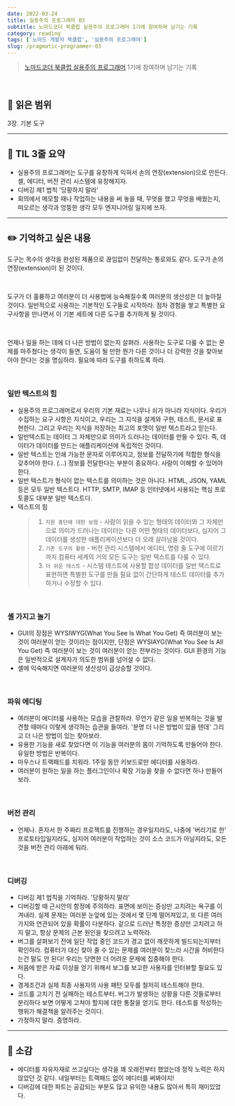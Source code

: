 ```yaml
---
date: 2022-03-24
title: 실용주의 프로그래머 03
subtitle: 노마드코더 북클럽 실용주의 프로그래머 1기에 참여하며 남기는 기록
category: reading
tags: ['노마드 개발자 북클럽', '실용주의 프로그래머']
slug: /pragmatic-programmer-03
---
```


> [노마드코더 북클럽 실용주의 프로그래머](https://nomadcoders.co/pragmatic-programmer?utm_source=Nomad+Academy&utm_campaign=b21db3e0fc-EMAIL_CAMPAIGN_2022_03_11&utm_medium=email&utm_term=0_4313d957c9-b21db3e0fc-44797189&mc_cid=b21db3e0fc&mc_eid=ada1dd7049) 1기에 참여하며 남기는 기록

<br />

## 📖 읽은 범위

3장. 기본 도구

---

## 📍 TIL 3줄 요약

- 실용주의 프로그래머는 도구를 유창하게 익혀서 손의 연장(extension)으로 만든다. 셸, 에디터, 버전 관리 시스템에 유창해지자.
- 디버깅 제1 법칙 '당황하지 말라'
- 회의에서 메모할 때나 작업하는 내용을 써 놓을 때, 무엇을 했고 무엇을 배웠는지, 떠오르는 생각과 엉뚱한 생각 모두 엔지니어링 일지에 쓰자.

---

## ✏️ 기억하고 싶은 내용

도구는 목수의 생각을 완성된 제품으로 끊임없이 전달하는 통로와도 같다. 도구가 손의 연장(extension)이 된 것이다.

<br />

도구가 더 훌륭하고 여러분이 더 사용법에 능숙해질수록 여러분의 생산성은 더 높아질 것이다. 일반적으로 사용하는 기본적인 도구들로 시작하라. 점차 경험을 쌓고 특별한 요구사항을 만나면서 이 기본 세트에 다른 도구를 추가하게 될 것이다.

<br />

언제나 일을 하는 데에 더 나은 방법이 없는지 살펴라. 사용하는 도구로 다룰 수 없는 문제를 마주쳤다는 생각이 들면, 도움이 될 만한 뭔가 다른 것이나 더 강력한 것을 찾아보아야 한다는 것을 명심하라. 필요에 따라 도구를 취하도록 하라.

<br />

### 일반 텍스트의 힘

- 실용주의 프로그래머로서 우리의 기본 재료는 나무나 쇠가 아니라 지식이다. 우리가 수집하는 요구 사항은 지식이고, 우리는 그 지식을 설계와 구현, 테스트, 문서로 표현한다. 그리고 우리는 지식을 저장하는 최고의 포맷이 일반 텍스트라고 믿는다.
- 일반텍스트는 데이터 그 자체만으로 의미가 드러나는 데이터를 만들 수 있다. 즉, 데이터가 데이터를 만드는 애플리케이션에 독립적인 것이다.
- 일반 텍스트는 인쇄 가능한 문자로 이루어지고, 정보를 전달하기에 적합한 형식을 갖추어야 한다. (...) 정보를 전달한다는 부분이 중요하다. 사람이 이해할 수 있어야 한다.
- 일반 텍스트가 형식이 없는 텍스트를 의미하는 것은 아니다. HTML, JSON, YAML 등은 모두 일반 텍스트다. HTTP, SMTP, IMAP 등 인터넷에서 사용되는 핵심 프로토콜도 대부분 일반 텍스트다.
- 텍스트의 힘
  > 1. `지원 중단에 대한 보험` - 사람이 읽을 수 있는 형태의 데이터와 그 자체만으로 의미가 드러나는 데이터는 다른 어떤 형태의 데이터보다, 심지어 그 데이터를 생성한 애플리케이션보다 더 오래 살아남을 것이다.
  > 2. `기존 도구의 활용` - 버전 관리 시스템에서 에디터, 명령 줄 도구에 이르기까지 컴퓨터 세계의 거의 모든 도구는 일반 텍스트를 다룰 수 있다.
  > 3. `더 쉬운 테스트` - 시스템 테스트에 사용할 합성 데이터를 일반 텍스트로 표현하면 특별한 도구를 만들 필요 없이 간단하게 테스트 데이터를 추가하거나 수정할 수 있다.

<br />

### 셸 가지고 놀기

- GUI의 장점은 WYSIWYG(What You See Is What You Get) 즉 여러분이 보는 것이 여러분이 얻는 것이라는 점이지만, 단점은 WYSIAYG(What You See Is All You Get) 즉 여러분이 보는 것이 여러분이 얻는 전부라는 것이다. GUI 환경의 기능은 일반적으로 설계자가 의도한 범위를 넘어설 수 없다.
- 셸에 익숙해지면 여러분의 생산성이 급상승할 것이다.

<br />

### 파워 에디팅

- 여러분이 에디터를 사용하는 모습을 관찰하라. 무언가 같은 일을 반복하는 것을 발견할 때마다 이렇게 생각하는 습관을 들여라. '분명 더 나은 방법이 있을 텐데' 그리고 더 나은 방법이 있는 찾아보라.
- 유용한 기능을 새로 찾았다면 이 기능을 여러분의 몸이 기억하도록 만들어야 한다. 유일한 방법은 반복이다.
- 마우스나 트랙패드를 치워라. 1주일 동안 키보드로만 에디터를 사용하라.
- 여러분이 원하는 일을 하는 플러그인이나 확장 기능을 찾을 수 없다면 하나 만들어 보라.

<br />

### 버전 관리

- 언제나. 혼자서 한 주짜리 프로젝트를 진행하는 경우일지라도, 나중에 '버리기로 한' 프로토타입일지라도, 심지어 여러분이 작업하는 것이 소스 코드가 아닐지라도, 모든 것을 버전 관리 아래에 둬라.

<br />

### 디버깅

- 디버깅 제1 법칙을 기억하라. '당황하지 말라'
- 디버깅할 때 근시안의 함정에 주의하라. 표면에 보이는 증상만 고치려는 욕구를 이겨내라. 실제 문제는 여러분 눈앞에 있는 것에서 몇 단계 떨어져있고, 또 다른 여러 가지와 연관되어 있을 확률이 다분하다. 겉으로 드러난 특정한 증상만 고치려고 하지 말고, 항상 문제의 근본 원인을 찾으려고 노력하라.
- 버그를 살펴보기 전에 일단 작업 중인 코드가 경고 없이 깨끗하게 빌드되는지부터 확인하라. 컴퓨터가 대신 찾아 줄 수 있는 문제를 여러분이 찾느라 시간을 허비한다는건 말도 안 된다! 우리는 당면한 더 어려운 문제에 집중해야 한다.
- 처음에 받은 자료 이상을 얻기 위해서 보그를 보고한 사용자를 인터뷰할 필요도 있다.
- 경계조건과 실제 최종 사용자의 사용 패턴 모두를 철저히 테스트해야 한다.
- 코드를 고치기 전 실패하는 테스트부터. 버그가 발생하는 상황을 다른 것들로부터 분리하다 보면 어떻게 고쳐야 할지에 대한 통찰을 얻기도 한다. 테스트를 작성하는 행위가 해결책을 알려주는 것이다.
- 가정하지 말라. 증명하라.

---

## 💭 소감

- 에디터를 자유자재로 쓰고싶다는 생각을 꽤 오래전부터 했었는데 정작 노력은 하지 않았던 것 같다. 내일부터는 트랙패드 없이 에디터를 써봐야지!
- 디버깅에 대한 파트는 공감되는 부분도 많고 유익한 내용도 많아서 특히 재미있었다.
